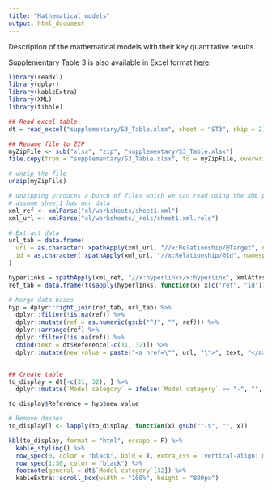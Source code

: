```yaml
---
title: "Mathematical models"
output: html_document
---
```


Description of the mathematical models with their key quantitative results.

Supplementary Table 3 is also available in Excel format [here]("./supplementary/S3_Table.xlsx").

```r
library(readxl)
library(dplyr)
library(kableExtra)
library(XML)
library(tibble)

## Read excel table
dt = read_excel("supplementary/S3_Table.xlsx", sheet = "ST3", skip = 2)

## Rename file to ZIP
myZipFile <- sub("xlsx", "zip", "supplementary/S3_Table.xlsx")
file.copy(from = "supplementary/S3_Table.xlsx", to = myZipFile, overwrite = T)

# unzip the file
unzip(myZipFile)

# unzipping produces a bunch of files which we can read using the XML package
# assume sheet1 has our data
xml_ref <- xmlParse("xl/worksheets/sheet1.xml")
xml_url <- xmlParse("xl/worksheets/_rels/sheet1.xml.rels")

# Extract data
url_tab = data.frame(
  url = as.character( xpathApply(xml_url, "//x:Relationship/@Target", namespaces = "x")),
  id = as.character( xpathApply(xml_url, "//x:Relationship/@Id", namespaces = "x"))
)

hyperlinks = xpathApply(xml_ref, "//x:hyperlinks/x:hyperlink", xmlAttrs, namespaces = "x")
ref_tab = data.frame(t(sapply(hyperlinks, function(x) x[c("ref", "id")])))

# Merge data bases
hyp = dplyr::right_join(ref_tab, url_tab) %>%
  dplyr::filter(!is.na(ref)) %>%
  dplyr::mutate(ref = as.numeric(gsub("^J", "", ref))) %>%
  dplyr::arrange(ref) %>%
  dplyr::filter(!is.na(ref)) %>%
  cbind(text = dt$Reference[-c(31, 32)]) %>%
  dplyr::mutate(new_value = paste("<a href=\"", url, "\">", text, "</a>", sep = ""))


## Create table
to_display = dt[-c(31, 32), ] %>%
  dplyr::mutate(`Model category` = ifelse(`Model category` == "-", "", `Model category`))

to_display$Reference = hyp$new_value

# Remove dashes
to_display[] <- lapply(to_display, function(x) gsub("^-$", "", x))

```

```r
kbl(to_display, format = "html", escape = F) %>%
  kable_styling() %>%
  row_spec(0, color = "black", bold = T, extra_css = 'vertical-align: middle !important;') %>%
  row_spec(1:30, color = "black") %>%
  footnote(general = dt$`Model category`[32]) %>%
  kableExtra::scroll_box(width = "100%", height = "800px")

```


